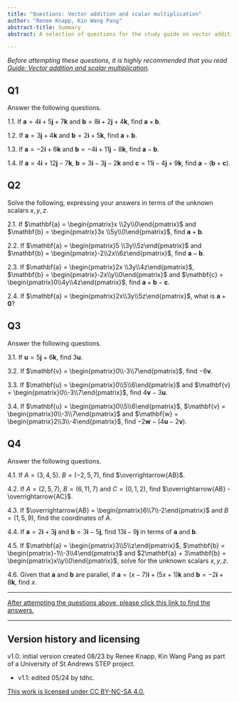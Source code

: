 ```yaml
---
title: "Questions: Vector addition and scalar multiplication"
author: "Renee Knapp, Kin Wang Pang"
abstract-title: Summary
abstract: A selection of questions for the study guide on vector addition and scalar multiplication.

---
```


*Before attempting these questions, it is highly recommended that you read [Guide: Vector addition and scalar multiplication](../studyguides/addandsm.qmd).*
<!--2 hyperlinks: line9, 70-->

## Q1 {-}

Answer the following questions.

1.1. If $\mathbf{a} = 4\mathbf{i} + 5\mathbf{j} + 7\mathbf{k}$ and $\mathbf{b} = 8\mathbf{i} + 2\mathbf{j} + 4\mathbf{k}$, find $\mathbf{a} + \mathbf{b}$.

1.2. If $\mathbf{a} = 3\mathbf{j} + 4\mathbf{k}$ and $\mathbf{b} = 2\mathbf{i} + 5\mathbf{k}$, find $\mathbf{a} + \mathbf{b}$.

1.3. If $\mathbf{a} = -2\mathbf{i}  + 6\mathbf{k}$ and $\mathbf{b} = -4\mathbf{i} + 11\mathbf{j} -8\mathbf{k}$, find $\mathbf{a} - \mathbf{b}$.

1.4. If $\mathbf{a} = 4\mathbf{i} + 12\mathbf{j} -7\mathbf{k}$, $\mathbf{b} = 3\mathbf{i} -3\mathbf{j} -2\mathbf{k}$ and $\mathbf{c} = 11\mathbf{i} -4\mathbf{j} +9\mathbf{k}$, find $\mathbf{a} - (\mathbf{b} + \mathbf{c})$.

## Q2 {-}

Solve the following, expressing your answers in terms of the unknown scalars $x,y,z$.

2.1. If $\mathbf{a} = \begin{pmatrix}x \\2y\\0\end{pmatrix}$ and $\mathbf{b} = \begin{pmatrix}3x \\5y\\0\end{pmatrix}$, find $\mathbf{a} + \mathbf{b}$.

2.2. If $\mathbf{a} = \begin{pmatrix}5 \\3y\\5z\end{pmatrix}$ and $\mathbf{b} = \begin{pmatrix}-2\\2x\\6z\end{pmatrix}$, find $\mathbf{a} - \mathbf{b}$.

2.3. If $\mathbf{a} = \begin{pmatrix}2x \\3y\\4z\end{pmatrix}$, $\mathbf{b} = \begin{pmatrix}-2x\\y\\0\end{pmatrix}$ and  $\mathbf{c} = \begin{pmatrix}0\\4y\\4z\end{pmatrix}$, find $\mathbf{a} + \mathbf{b} - \mathbf{c}$.

2.4. If $\mathbf{a} = \begin{pmatrix}2x\\3y\\5z\end{pmatrix}$, what is $\mathbf{a} + \mathbf{0}$?

## Q3 {-}

Answer the following questions.

3.1. If $\mathbf{u} = 5\mathbf{j} + 6\mathbf{k}$, find $3\mathbf{u}$.

3.2. If $\mathbf{v} = \begin{pmatrix}0\\-3\\7\end{pmatrix}$, find $-6\mathbf{v}$.

3.3. If $\mathbf{u} = \begin{pmatrix}0\\5\\6\end{pmatrix}$ and $\mathbf{v} = \begin{pmatrix}0\\-3\\7\end{pmatrix}$, find $4\mathbf{v} - 3\mathbf{u}$.

3.4. If $\mathbf{u} = \begin{pmatrix}0\\5\\6\end{pmatrix}$, $\mathbf{v} = \begin{pmatrix}0\\-3\\7\end{pmatrix}$ and $\mathbf{w} = \begin{pmatrix}2\\3\\-4\end{pmatrix}$, find $-2\mathbf{w} - (4\mathbf{u} -2\mathbf{v})$.

## Q4 {-}

Answer the following questions.

4.1. If $A = (3,4,5)$. $B = (-2,5,7)$, find $\overrightarrow{AB}$.

4.2. If $A = (2,5,7)$, $B = (6,11,7)$ and $C = (0,1,2)$, find $\overrightarrow{AB} - \overrightarrow{AC}$.

<!-- 4.3. If $A = (2,9)$, $B = (12,4)$, $C = (4k,3k)$ and $\overrightarrow{AB}$ and $\overrightarrow{BC}$ are parallel, find $k$. -->

4.3. If $\overrightarrow{AB} = \begin{pmatrix}6\\7\\-2\end{pmatrix}$ and $B = (1,5,9)$, find the coordinates of $A$.

4.4. If $\mathbf{a} = 2\mathbf{i} + 3\mathbf{j}$ and $\mathbf{b} = 3\mathbf{i} -5\mathbf{j}$, find $13\mathbf{i} -9\mathbf{j}$ in terms of $\mathbf{a}$ and $\mathbf{b}$.

4.5. If $\mathbf{a} = \begin{pmatrix}3\\5\\z\end{pmatrix}$, $\mathbf{b} = \begin{pmatrix}-1\\-3\\4\end{pmatrix}$ and $2\mathbf{a} + 3\mathbf{b} = \begin{pmatrix}x\\y\\0\end{pmatrix}$, solve for the unknown scalars $x,y,z$. 

4.6. Given that $\mathbf{a}$ and $\mathbf{b}$ are parallel, if $\mathbf{a} = (x-7)\mathbf{i} + (5x+1)\mathbf{k}$ and $\mathbf{b} = -2\mathbf{i} + 8\mathbf{k}$, find $x$. 

<!-- 4.8. If $5\begin{pmatrix}\alpha\\3\\7\\1\end{pmatrix} - \begin{pmatrix}-5\\\beta\\2\\-5\end{pmatrix} = \begin{pmatrix}2\alpha\\3\beta\\\gamma\\2\delta\end{pmatrix} + 2\begin{pmatrix}-1\\4\\6\\\delta\end{pmatrix}$, solve for the unknowns. -->

---

[After attempting the questions above, please click this link to find the answers.](../answers/as-addandsm.qmd)

---

## Version history and licensing {-}

v1.0: initial version created 08/23 by Renee Knapp, Kin Wang Pang as part of a University of St Andrews STEP project.

  - v1.1: edited 05/24 by tdhc.

[This work is licensed under CC BY-NC-SA 4.0.](https://creativecommons.org/licenses/by-nc-sa/4.0/?ref=chooser-v1)
